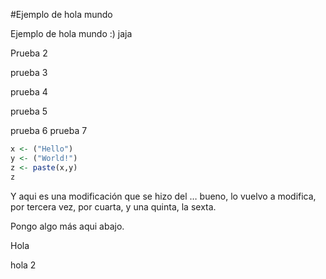 #Ejemplo de hola mundo

Ejemplo de hola mundo :) jaja

Prueba 2

prueba 3

prueba 4

prueba 5

prueba 6
prueba 7

```r
x <- ("Hello")
y <- ("World!")
z <- paste(x,y)
z
```
Y aqui es una modificación que se hizo del ... bueno, lo vuelvo a modifica, por tercera vez, por cuarta, y una quinta, la sexta.

Pongo algo más aqui abajo.

Hola

hola 2


